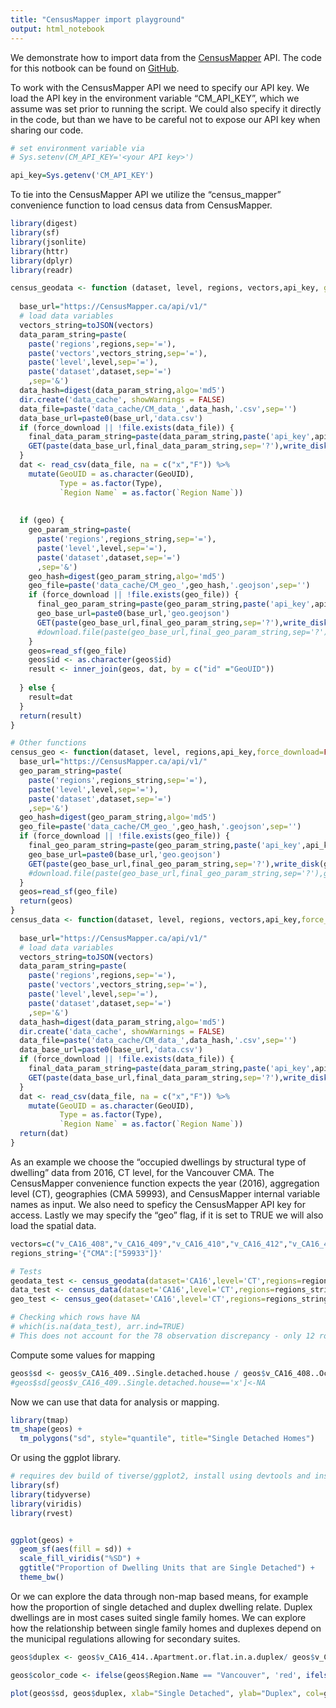 ```yaml
---
title: "CensusMapper import playground"
output: html_notebook
---
```


We demonstrate how to import data from the [CensusMapper](https://CensusMapper.ca) API. The code for this notbook can be found on [GitHub](https://github.com/mountainMath/r-censusmapper).

To work with the CensusMapper API we need to specify our API key. We load the API key in the environment variable "CM_API_KEY", which we assume was set prior to running the script. We could also specify it directly in the code, but than we have to be careful not to expose our API key when sharing our code.

```r
# set environment variable via 
# Sys.setenv(CM_API_KEY='<your API key>')

api_key=Sys.getenv('CM_API_KEY')
```


To tie into the CensusMapper API we utilize the "census_mapper" convenience function to load census data from CensusMapper.

```r

library(digest)
library(sf)
library(jsonlite)
library(httr)
library(dplyr)
library(readr)

census_geodata <- function (dataset, level, regions, vectors,api_key, geo=FALSE,force_download=FALSE) {
  
  base_url="https://CensusMapper.ca/api/v1/"
  # load data variables
  vectors_string=toJSON(vectors)
  data_param_string=paste(
    paste('regions',regions,sep='='),
    paste('vectors',vectors_string,sep='='),
    paste('level',level,sep='='),
    paste('dataset',dataset,sep='=')
    ,sep='&')
  data_hash=digest(data_param_string,algo='md5')
  dir.create('data_cache', showWarnings = FALSE)
  data_file=paste('data_cache/CM_data_',data_hash,'.csv',sep='')
  data_base_url=paste0(base_url,'data.csv')
  if (force_download || !file.exists(data_file)) {
    final_data_param_string=paste(data_param_string,paste('api_key',api_key,sep='='),sep='&')
    GET(paste(data_base_url,final_data_param_string,sep='?'),write_disk(data_file),progress());
  }
  dat <- read_csv(data_file, na = c("x","F")) %>%
    mutate(GeoUID = as.character(GeoUID),
           Type = as.factor(Type),
           `Region Name` = as.factor(`Region Name`))
  
  
  if (geo) {
    geo_param_string=paste(
      paste('regions',regions_string,sep='='),
      paste('level',level,sep='='),
      paste('dataset',dataset,sep='=')
      ,sep='&')
    geo_hash=digest(geo_param_string,algo='md5')
    geo_file=paste('data_cache/CM_geo_',geo_hash,'.geojson',sep='')
    if (force_download || !file.exists(geo_file)) {
      final_geo_param_string=paste(geo_param_string,paste('api_key',api_key,sep='='),sep='&')
      geo_base_url=paste0(base_url,'geo.geojson')
      GET(paste(geo_base_url,final_geo_param_string,sep='?'),write_disk(geo_file));
      #download.file(paste(geo_base_url,final_geo_param_string,sep='?'),geo_file)
    }
    geos=read_sf(geo_file)
    geos$id <- as.character(geos$id)
    result <- inner_join(geos, dat, by = c("id" ="GeoUID"))
    
  } else {
    result=dat
  }
  return(result)
}

# Other functions
census_geo <- function(dataset, level, regions,api_key,force_download=FALSE) {
  base_url="https://CensusMapper.ca/api/v1/"
  geo_param_string=paste(
    paste('regions',regions_string,sep='='),
    paste('level',level,sep='='),
    paste('dataset',dataset,sep='=')
    ,sep='&')
  geo_hash=digest(geo_param_string,algo='md5')
  geo_file=paste('data_cache/CM_geo_',geo_hash,'.geojson',sep='')
  if (force_download || !file.exists(geo_file)) {
    final_geo_param_string=paste(geo_param_string,paste('api_key',api_key,sep='='),sep='&')
    geo_base_url=paste0(base_url,'geo.geojson')
    GET(paste(geo_base_url,final_geo_param_string,sep='?'),write_disk(geo_file));
    #download.file(paste(geo_base_url,final_geo_param_string,sep='?'),geo_file)
  }
  geos=read_sf(geo_file)
  return(geos)
}
census_data <- function(dataset, level, regions, vectors,api_key,force_download=FALSE) {
  
  base_url="https://CensusMapper.ca/api/v1/"
  # load data variables
  vectors_string=toJSON(vectors)
  data_param_string=paste(
    paste('regions',regions,sep='='),
    paste('vectors',vectors_string,sep='='),
    paste('level',level,sep='='),
    paste('dataset',dataset,sep='=')
    ,sep='&')
  data_hash=digest(data_param_string,algo='md5')
  dir.create('data_cache', showWarnings = FALSE)
  data_file=paste('data_cache/CM_data_',data_hash,'.csv',sep='')
  data_base_url=paste0(base_url,'data.csv')
  if (force_download || !file.exists(data_file)) {
    final_data_param_string=paste(data_param_string,paste('api_key',api_key,sep='='),sep='&')
    GET(paste(data_base_url,final_data_param_string,sep='?'),write_disk(data_file),progress());
  }
  dat <- read_csv(data_file, na = c("x","F")) %>%
    mutate(GeoUID = as.character(GeoUID),
           Type = as.factor(Type),
           `Region Name` = as.factor(`Region Name`))
  return(dat)
}

```


As an example we choose the "occupied dwellings by structural type of dwelling" data from 2016, CT level, for the Vancouver CMA. The CensusMapper convenience function expects the year (2016), aggregation level (CT), geographies (CMA 59993), and CensusMapper internal variable names as input. We also need to speficy the CensusMapper API key for access. Lastly we may specify the "geo" flag, if it is set to TRUE we will also load the spatial data.

```r
vectors=c("v_CA16_408","v_CA16_409","v_CA16_410","v_CA16_412","v_CA16_413","v_CA16_414","v_CA16_415","v_CA16_416","v_CA16_417")
regions_string='{"CMA":["59933"]}'

# Tests
geodata_test <- census_geodata(dataset='CA16',level='CT',regions=regions_string,vectors=vectors,api_key=api_key,geo=TRUE, force_download = FALSE)
data_test <- census_data(dataset='CA16',level='CT',regions=regions_string,vectors=vectors,api_key=api_key)
geo_test <- census_geo(dataset='CA16',level='CT',regions=regions_string,api_key=api_key)

# Checking which rows have NA
# which(is.na(data_test), arr.ind=TRUE)
# This does not account for the 78 observation discrepancy - only 12 rows contain NA. 

```

Compute some values for mapping

```r
geos$sd <- geos$v_CA16_409..Single.detached.house / geos$v_CA16_408..Occupied.private.dwellings.by.structural.type.of.dwelling.data
#geos$sd[geos$v_CA16_409..Single.detached.house=='x']<-NA
```


Now we can use that data for analysis or mapping.


```r
library(tmap)
tm_shape(geos) +
  tm_polygons("sd", style="quantile", title="Single Detached Homes")
```

Or using the ggplot library.

```r

# requires dev build of tiverse/ggplot2, install using devtools and install_github('tidyverse/ggplot2') if needed
library(sf)
library(tidyverse)
library(viridis)
library(rvest)


ggplot(geos) +
  geom_sf(aes(fill = sd)) +
  scale_fill_viridis("%SD") +
  ggtitle("Proportion of Dwelling Units that are Single Detached") +
  theme_bw()
```


Or we can explore the data through non-map based means, for example how the proportion of single detached and duplex dwelling relate. Duplex dwellings are in most cases suited single family homes. We can explore how the relationship between single family homes and duplexes depend on the municipal regulations allowing for secondary suites.

```r
geos$duplex <- geos$v_CA16_414..Apartment.or.flat.in.a.duplex/ geos$v_CA16_408..Occupied.private.dwellings.by.structural.type.of.dwelling.data

geos$color_code <- ifelse(geos$Region.Name == "Vancouver", 'red', ifelse(geos$Region.Name == "Burnaby", 'blue', ifelse(geos$Region.Name == "Surrey", 'green', 'grey')))

plot(geos$sd, geos$duplex, xlab="Single Detached", ylab="Duplex", col=geos$color_code)
```


